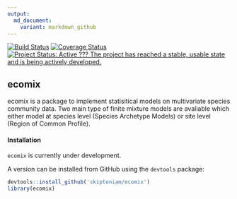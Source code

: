 ```yaml
---
output:
  md_document:
    variant: markdown_github
---
```


[![Build Status](https://travis-ci.org/skiptoniam/ecomix.svg?branch=master)](https://travis-ci.org/skiptoniam/ecomix)
[![Coverage Status](https://img.shields.io/codecov/c/github/skiptoniam/ecomix/master.svg)](https://codecov.io/github/skiptoniam/ecomix?branch=master)
[![Project Status: Active ??? The project has reached a stable, usable state and is being actively developed.](https://www.repostatus.org/badges/latest/active.svg)](https://www.repostatus.org/#active)


## ecomix

ecomix is a package to implement statisitical models on multivariate species community data. Two main type of finite mixture models are avaliable which either model at species level (Species Archetype Models) or site level (Region of Common Profile). 

#### Installation

`ecomix` is currently under development.

A version can be installed from GitHub using the `devtools` package: 

```r
devtools::install_github('skiptoniam/ecomix')
library(ecomix)
```
